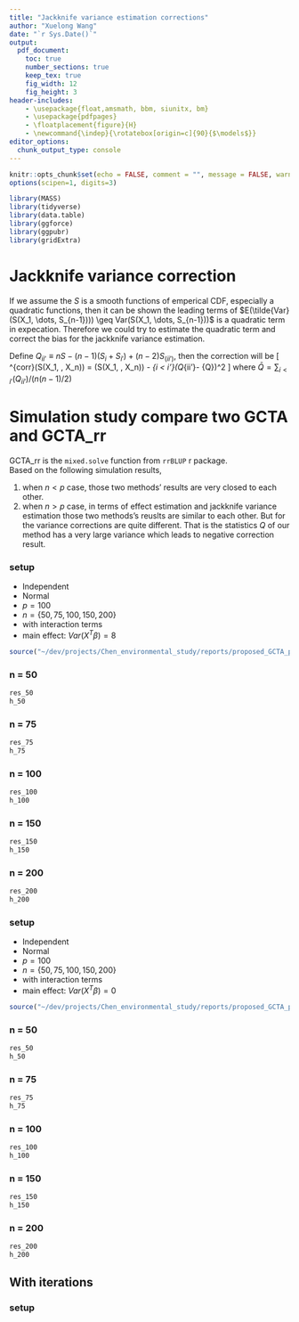 ```yaml
---
title: "Jackknife variance estimation corrections"
author: "Xuelong Wang"
date: "`r Sys.Date()`"
output: 
  pdf_document:
    toc: true
    number_sections: true
    keep_tex: true
    fig_width: 12
    fig_height: 3
header-includes:
    - \usepackage{float,amsmath, bbm, siunitx, bm}
    - \usepackage{pdfpages}
    - \floatplacement{figure}{H}
    - \newcommand{\indep}{\rotatebox[origin=c]{90}{$\models$}}
editor_options: 
  chunk_output_type: console
---
```


```r
knitr::opts_chunk$set(echo = FALSE, comment = "", message = FALSE, warning = FALSE, echo = FALSE, fig.height = 10)
options(scipen=1, digits=3)

library(MASS)
library(tidyverse)
library(data.table)
library(ggforce)
library(ggpubr)
library(gridExtra)
```

# Jackknife variance correction 

If we assume the $S$ is a smooth functions of emperical CDF, especially a quadratic functions, then it can be shown the leading terms of $E(\tilde{Var}(S(X_1, \dots, S_{n-1}))) \geq Var(S(X_1, \dots, S_{n-1}))$ is a quadratic term in expecation. Therefore we could try to estimate the quadratic term and correct the bias for the jackknife variance estimation.

Define $Q_{ii'} \equiv nS - (n-1)(S_{i} + S_{i'}) + (n-2)S_{(ii')}$, then the correction will be 
\[
\hat{Var}^{corr}(S(X_1, \dots, X_n)) = \hat{Var}(S(X_1, \dots, X_n)) - \frac{1}{n(n-1)}\sum_{i < i'}(Q_{ii'}- \bar{Q})^2
\]
where $\bar{Q} = \sum_{i < i'}(Q_{ii'})/(n(n-1)/2)$

# Simulation study compare two GCTA and GCTA_rr
GCTA_rr is the `mixed.solve` function from `rrBLUP` r package.  
Based on the following simulation results, 

1. when $n<p$ case, those two methods' results are very closed to each other. 
1. when $n>p$ case, in terms of effect estimation and jackknife variance estimation those two methods's reuslts are similar to each other. But for the variance corrections are quite different. That is the statistics $Q$ of our method has a very large variance which leads to negative correction result.  

### setup 
- Independent 
- Normal
- $p = 100$
- $n = \{50, 75,100, 150, 200\}$
- with interaction terms
- main effect: $Var(X^T\beta) = 8$ 
\newpage

```r
source("~/dev/projects/Chen_environmental_study/reports/proposed_GCTA_paper/est_var_analysis/est_combined_data/jackknife/GCTA_and_rr_v_jack_correction.R")
```

### n = 50
```r
res_50
h_50
```
\newpage

### n = 75
```r
res_75
h_75
```
\newpage

### n = 100
```r
res_100
h_100
```
\newpage

### n = 150
```r
res_150
h_150
```
\newpage

### n = 200
```r
res_200
h_200
```

### setup 
- Independent 
- Normal
- $p = 100$
- $n = \{50, 75,100, 150, 200\}$
- with interaction terms
- main effect: $Var(X^T\beta) = 0$ 
\newpage

```r
source("~/dev/projects/Chen_environmental_study/reports/proposed_GCTA_paper/est_var_analysis/est_combined_data/jackknife/GCTA_and_rr_v_jack_correction_main_0.R")
```

### n = 50
```r
res_50
h_50
```
\newpage

### n = 75
```r
res_75
h_75
```
\newpage

### n = 100
```r
res_100
h_100
```
\newpage

### n = 150
```r
res_150
h_150
```
\newpage

### n = 200
```r
res_200
h_200
```

## With iterations

### setup
